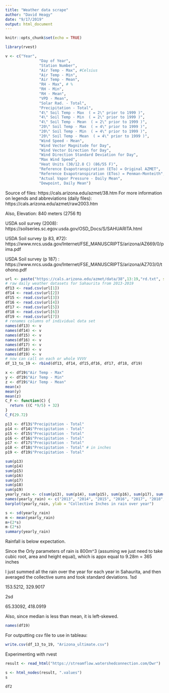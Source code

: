 ```yaml
---
title: "Weather data scrape"
author: "David Heagy"
date: "9/17/2019"
output: html_document
---
```


```r
knitr::opts_chunk$set(echo = TRUE)
```

```r
library(rvest)

v <- c("Year", 
               "Day of Year", 
               "Station Number",
               "Air Temp - Max", #Celsius
               "Air Temp - Min",
               "Air Temp - Mean",
               "RH - Max", # %
               "RH - Min",
               "RH - Mean",
               "VPD - Mean",
               "Solar Rad. - Total",
               "Precipitation - Total",
               "4\" Soil Temp - Max  ( = 2\" prior to 1999 )",
               "4\" Soil Temp - Min  ( = 2\" prior to 1999 )",
               "4\" Soil Temp - Mean  ( = 2\" prior to 1999 )",
               "20\" Soil Temp - Max  ( = 4\" prior to 1999 )",
               "20\" Soil Temp - Min  ( = 4\" prior to 1999 )",
               "20\" Soil Temp - Mean  ( = 4\" prior to 1999 )",
               "Wind Speed - Mean",
               "Wind Vector Magnitude for Day",
               "Wind Vector Direction for Day",
               "Wind Direction Standard Deviation for Day",
               "Max Wind Speed",
               "Heat Units (30/12.8 C) (86/55 F)",
               "Reference Evapotranspiration (ETo) = Original AZMET",
               "Reference Evapotranspiration (ETos) = Penman-Monteith",
               "Actual Vapor Pressure - Daily Mean",
               "Dewpoint, Daily Mean")
```
Source of files: https://cals.arizona.edu/azmet/38.htm
For more information on legends and abbreviations (daily files): https://cals.arizona.edu/azmet/raw2003.htm

Also, Elevation: 840 meters (2756 ft)

USDA soil survey (2008): 
https://soilseries.sc.egov.usda.gov/OSD_Docs/S/SAHUARITA.html

USDA Soil survey (p 83, #72): https://www.nrcs.usda.gov/Internet/FSE_MANUSCRIPTS/arizona/AZ669/0/pima.pdf

USDA Soil survey (p 187) : https://www.nrcs.usda.gov/Internet/FSE_MANUSCRIPTS/arizona/AZ703/0/tohono.pdf

```r
url <- paste("https://cals.arizona.edu/azmet/data/38",13:19,"rd.txt", sep= "")
# raw daily weather datasets for Sahaurita from 2013-2019
df13 <- read.csv(url[1])
df14 <- read.csv(url[2])
df15 <- read.csv(url[3])
df16 <- read.csv(url[4])
df17 <- read.csv(url[5])
df18 <- read.csv(url[6])
df19 <- read.csv(url[7])
# renames columns of individual data set 
names(df13) <- v
names(df14) <- v
names(df15) <- v
names(df16) <- v
names(df17) <- v
names(df18) <- v
names(df19) <- v
# now can call on each or whole VVVV
df_13_to_19 <- rbind(df13, df14, df15,df16, df17, df18, df19)

```



```r
x <- df19$"Air Temp - Max"
y <- df19$"Air Temp - Min"
z <- df19$"Air Temp - Mean"
mean(x)
mean(y)
mean(z)
C_F <- function(C) {
  return ((C *9/5) + 32)
}
C_F(29.72)
```

```r
p13 <- df13$"Precipitation - Total"
p14 <- df14$"Precipitation - Total"
p15 <- df15$"Precipitation - Total"
p16 <- df16$"Precipitation - Total"
p17 <- df17$"Precipitation - Total"
p18 <- df18$"Precipitation - Total" # in inches
p19 <- df19$"Precipitation - Total"

sum(p13)
sum(p14)
sum(p15)
sum(p16)
sum(p17)
sum(p18)
sum(p19)
yearly_rain <- c(sum(p13), sum(p14), sum(p15), sum(p16), sum(p17), sum(p18), sum(p19))
names(yearly_rain) <- c("2013", "2014", "2015", "2016", "2017", "2018", "2019")
barplot(yearly_rain, ylab = "Collective Inches in rain over year")

s <- sd(yearly_rain)
m <- mean(yearly_rain)
m+(2*s)
m-(2*s)
summary(yearly_rain)
```
Rainfall is below expectation.  

Since the Orly parameters of rain is 800m^3 (assuming we just need to take cubic root, area and height equal), which is appx equal to 9.28m = 365 inches

I just summed all the rain over the year for each year in Sahaurita, and then averaged the collective sums and took standard deviations. 
1sd

153.5212, 329.9017

2sd

65.33092, 418.0919


Also, since median is less than mean, it is left-skewed.

```r
names(df19)
```





For outputting csv file to use in tableau:
```r
write.csv(df_13_to_19, "Arizona_ultimate.csv")
```
  
Experimenting with rvest  
```r
result <- read_html("https://streamflow.watershedconnection.com/Dwr")
```
  
```r
s <- html_nodes(result, ".values")
s

```
```r
df2
```
  
  